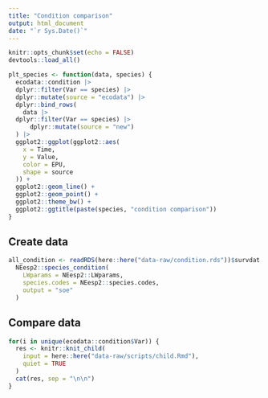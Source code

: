 ```yaml
---
title: "Condition comparison"
output: html_document
date: "`r Sys.Date()`"
---
```


```r
knitr::opts_chunk$set(echo = FALSE)
devtools::load_all()

plt_species <- function(data, species) {
  ecodata::condition |>
  dplyr::filter(Var == species) |>
  dplyr::mutate(source = "ecodata") |>
  dplyr::bind_rows(
    data |>
  dplyr::filter(Var == species) |>
      dplyr::mutate(source = "new")
  ) |>
  ggplot2::ggplot(ggplot2::aes(
    x = Time,
    y = Value,
    color = EPU,
    shape = source
  )) +
  ggplot2::geom_line() +
  ggplot2::geom_point() +
  ggplot2::theme_bw() +
  ggplot2::ggtitle(paste(species, "condition comparison"))
}
```

## Create data
```r
all_condition <- readRDS(here::here("data-raw/condition.rds"))$survdat |>
  NEesp2::species_condition(
    LWparams = NEesp2::LWparams,
    species.codes = NEesp2::species.codes,
    output = "soe"
  )
```

## Compare data

```r
for(i in unique(ecodata::condition$Var)) {
  res <- knitr::knit_child(
    input = here::here("data-raw/scripts/child.Rmd"),
    quiet = TRUE
  )
  cat(res, sep = "\n\n")
}
```
